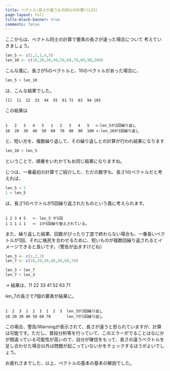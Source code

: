 ```yaml
---
title: ベクトル(長さが違うもの同士の計算)(L23)
page-layout: full
title-block-banner: true
comments: false
---
```


ここからは、ベクトル同士の計算で要素の長さが違った場合について
考えていきましょう。

```r
len_5 <- c(1,2,3,4,5)
len_10 <- c(10,20,30,40,50,60,70,80,90,100)
```

こんな風に、長さが5のベクトルと、10のベクトルがあった場合に、

```r
len_5 + len_10 
```

は、こんな結果でした。


`[1]  11  22  33  44  55  61 72  83  94 105`


この結果は
```

1   2   3   4   5   1   2   3   4   5　 <-len_5が2回繰り返し
10  20  30  40  50  60  70  80  90  100 <-len_10が1回繰り返し
```

と、短い方を、複数繰り返して、その繰り返しとの計算が行われ結果になります

```r
len_10 + len_5  
```

ということで、順番をいれかてもお同じ結果になりますね。

じつは、一番最初の計算でご紹介した、ただの数字も、長さ1のベクトルだと考えれば、

```r
len_5 + 1
1 + len_5
```

は、長さ1のベクトルが5回繰り返されたものという風に考えられます。
```

1 2 3 4 5   <- len_5 が1回
1 1 1 1 1   <- 1が5回繰り替えされている。
```

また、繰り返した結果、回数がぴったり丁度で終わらない場合も、一番長いベクトルが1回、それに帳尻を合わせるために、短いものが複数回繰り返されるとイメージできると良いです。（警告が出ますけどね）

```r
len_3 <- c(1,2,3)
len_7 <- c(10,20,30,40,50,60,70)

len_3 + len_7
len_7 + len_3
```

-> 結果は、11 22 33 41 52 63 71 

len_7の長さで7個の要素が結果に。
```

1  2  3  1  2  3  1  2  3  len_3が3回繰り返し
10 20 30 40 50 60 70       len_7が1回繰り返し
```

この場合、警告/Warningが表示されて、長さが違うと怒られていますが、計算は可能です。ただし、普段分析等を行っていて、このエラーがでることはなにかが間違っている可能性が高いので、自分が確信をもって、長さの違うベクトルを足し合わせた場合以外は問題が起こっていないかをチェックするほうがよいでしょう。

お疲れさまでした、以上、ベクトルの基本の基本の解説でした。


